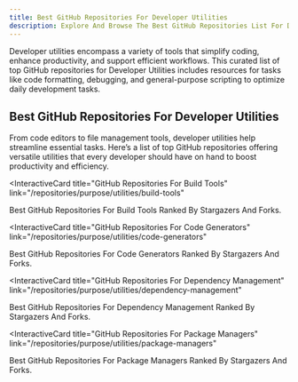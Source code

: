 ```yaml
---
title: Best GitHub Repositories For Developer Utilities
description: Explore And Browse The Best GitHub Repositories List For Developer Utilities, Our Repos List Are Curated And Ranked By Stargazers And Forks.
---
```


Developer utilities encompass a variety of tools that simplify coding, enhance productivity, and support efficient workflows. This curated list of top GitHub repositories for Developer Utilities includes resources for tasks like code formatting, debugging, and general-purpose scripting to optimize daily development tasks.

## Best GitHub Repositories For Developer Utilities

From code editors to file management tools, developer utilities help streamline essential tasks. Here’s a list of top GitHub repositories offering versatile utilities that every developer should have on hand to boost productivity and efficiency.

<InteractiveCard
title="GitHub Repositories For Build Tools"
link="/repositories/purpose/utilities/build-tools"
>
Best GitHub Repositories For Build Tools Ranked By Stargazers And Forks.
</InteractiveCard>

<InteractiveCard
title="GitHub Repositories For Code Generators"
link="/repositories/purpose/utilities/code-generators"
>
Best GitHub Repositories For Code Generators Ranked By Stargazers And Forks.
</InteractiveCard>

<InteractiveCard
title="GitHub Repositories For Dependency Management"
link="/repositories/purpose/utilities/dependency-management"
>
Best GitHub Repositories For Dependency Management Ranked By Stargazers And Forks.
</InteractiveCard>

<InteractiveCard
title="GitHub Repositories For Package Managers"
link="/repositories/purpose/utilities/package-managers"
>
Best GitHub Repositories For Package Managers Ranked By Stargazers And Forks.
</InteractiveCard>
